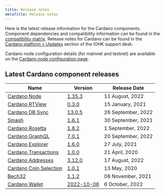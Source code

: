 ```yaml
---
title: Release notes
metaTitle: Release notes
---
```


Here is the latest release information for the Cardano components.
Component dependencies and compatibility information can be found in the [compatibility matrix](/tools/comp-matrix).
Release notes for Cardano can be found in the [Cardano platform > Updates](https://iohk.zendesk.com/hc/en-us/sections/360002160134-Updates) section of the IOHK support desk.

Cardano node configuration details (for mainnet and testnet) are available on the [Cardano node configuration page](https://hydra.iohk.io/build/7370192/download/1/index.html).

## Latest Cardano component releases

Name | Version | Release Date
-|-|-
[Cardano Node](https://github.com/input-output-hk/cardano-node) | [1.35.3](https://github.com/input-output-hk/cardano-node/releases/tag/1.35.3) | 11 August, 2022
[Cardano RTView](https://github.com/input-output-hk/cardano-rt-view) | [0.3.0](https://github.com/input-output-hk/cardano-rt-view/releases/tag/0.3.0) | 15 January, 2021
[Cardano DB Sync](https://github.com/input-output-hk/cardano-db-sync/releases) | [13.0.5](https://github.com/input-output-hk/cardano-db-sync/releases/tag/13.0.5) | 26 September, 2022
[Smash](https://github.com/input-output-hk/smash) | [1.6.1](https://github.com/input-output-hk/smash/releases/tag/1.6.1) | 30 September, 2021
[Cardano Rosetta](https://github.com/input-output-hk/cardano-rosetta) | [1.8.2](https://github.com/input-output-hk/cardano-rosetta/releases/tag/1.8.2) | 1 September, 2022
[Cardano GraphQL](https://github.com/input-output-hk/cardano-graphql) | [7.0.1](https://github.com/input-output-hk/cardano-graphql/releases/tag/7.0.1) | 20 September, 2022
[Cardano Explorer](https://github.com/input-output-hk/cardano-explorer-app) | [1.6.0](https://github.com/input-output-hk/cardano-explorer-app/releases/tag/1.6.0) | 27 July, 2021
[Cardano Transactions](https://github.com/input-output-hk/cardano-transactions) | [1.0.0](https://github.com/input-output-hk/cardano-transactions/releases/tag/1.0.0) | 21 April, 2020
[Cardano Addresses](https://github.com/input-output-hk/cardano-addresses) | [3.12.0](https://github.com/input-output-hk/cardano-addresses/releases/tag/3.12.0)| 17 August, 2022
[Cardano Coin Selection](https://github.com/input-output-hk/cardano-coin-selection) | [1.0.1](https://github.com/input-output-hk/cardano-coin-selection/releases/tag/v1.0.1) | 13 May, 2020
[Bech32](https://github.com/input-output-hk/bech32) | [1.1.2](https://github.com/input-output-hk/bech32/releases/tag/v1.1.2) | 08 November, 2021
[Cardano Wallet](https://github.com/input-output-hk/cardano-wallet) | [2022-10-06](https://github.com/input-output-hk/cardano-wallet/releases/tag/v2022-10-06) | 6 October, 2022

